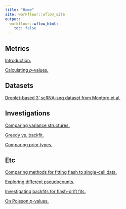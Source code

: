 ```yaml
---
title: "Home"
site: workflowr::wflow_site
output:
  workflowr::wflow_html:
    toc: false
---
```


## Metrics

[Introduction.](intro.html)

[Calculating $p$-values.](pvals.html)

## Datasets

[Droplet-based 3' scRNA-seq dataset from Montoro et al.](droplet.html)

## Investigations

[Comparing variance structures.](var_type.html)

[Greedy vs. backfit.](backfit.html)

[Comparing prior types.](prior_type.html)

## Etc

[Comparing methods for fitting flash to single-cell data.](sc_comparisons.html)

[Exploring different pseudocounts.](pseudocount.html)

[Investigating backfits for flash-drift fits.](drift_backfit.html)

[On Poisson $p$-values.](poisson_p.html)
